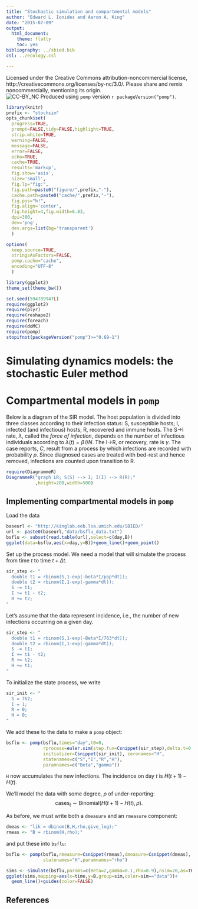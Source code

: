 ```yaml
---
title: "Stochastic simulation and compartmental models"
author: "Edward L. Ionides and Aaron A. King"
date: "2015-07-09"
output:
  html_document:
    theme: flatly
    toc: yes
bibliography: ../sbied.bib
csl: ../ecology.csl

---
```


\newcommand\prob[1]{\mathbb{P}\left[{#1}\right]}
\newcommand\expect[1]{\mathbb{E}\left[{#1}\right]}
\newcommand\var[1]{\mathrm{Var}\left[{#1}\right]}
\newcommand\dist[2]{\mathrm{#1}\left(#2\right)}
\newcommand\dlta[1]{{\Delta}{#1}}

Licensed under the Creative Commons attribution-noncommercial license, http://creativecommons.org/licenses/by-nc/3.0/.
Please share and remix noncommercially, mentioning its origin.  
![CC-BY_NC](http://kinglab.eeb.lsa.umich.edu/graphics/cc-by-nc.png)
Produced using `pomp` version `r packageVersion("pomp")`.

```r
library(knitr)
prefix <- "stochsim"
opts_chunk$set(
  progress=TRUE,
  prompt=FALSE,tidy=FALSE,highlight=TRUE,
  strip.white=TRUE,
  warning=FALSE,
  message=FALSE,
  error=FALSE,
  echo=TRUE,
  cache=TRUE,
  results='markup',
  fig.show='asis',
  size='small',
  fig.lp="fig:",
  fig.path=paste0("figure/",prefix,"-"),
  cache.path=paste0("cache/",prefix,"-"),
  fig.pos="h!",
  fig.align='center',
  fig.height=4,fig.width=6.83,
  dpi=300,
  dev='png',
  dev.args=list(bg='transparent')
  )
```
```r
options(
  keep.source=TRUE,
  stringsAsFactors=FALSE,
  pomp.cache="cache",
  encoding="UTF-8"
  )

library(ggplot2)
theme_set(theme_bw())
```

```r
set.seed(594709947L)
require(ggplot2)
require(plyr)
require(reshape2)
require(foreach)
require(doMC)
require(pomp)
stopifnot(packageVersion("pomp")>="0.69-1")
```

# Simulating dynamics models: the stochastic Euler method


# Compartmental models in `pomp`

Below is a diagram of the SIR model.
The host population is divided into three classes according to their infection status: 
S, susceptible hosts; 
I, infected (and infectious) hosts; 
R, recovered and immune hosts. 
The S$\to$I rate, $\lambda$, called the *force of infection*, depends on the number of infectious individuals according to $\lambda(t)={\beta\,I}/{N}$.
The I$\to$R, or recovery, rate is $\gamma$.
The case reports, $C$, result from a process by which infections are recorded with probability $\rho$. 
Since diagnosed cases are treated with bed-rest and hence removed, infections are counted upon transition to R. 

```r
require(DiagrammeR)
DiagrammeR("graph LR; S(S) --> I; I(I) --> R(R);"
           ,height=200,width=500)
```

## Implementing compartmental models in `pomp`

Load the data
```r
baseurl <- "http://kinglab.eeb.lsa.umich.edu/SBIED/"
url <- paste0(baseurl,"data/bsflu_data.txt")
bsflu <- subset(read.table(url),select=c(day,B))
ggplot(data=bsflu,aes(x=day,y=B))+geom_line()+geom_point()
```

Set up the process model.
We need a model that will simulate the process from time $t$ to time $t+\dlta{t}$.
```r
sir_step <- "
  double t1 = rbinom(S,1-exp(-beta*I/pop*dt));
  double t2 = rbinom(I,1-exp(-gamma*dt));
  S -= t1;
  I += t1 - t2;
  R += t2;
"
```

Let's assume that the data represent incidence, i.e., the number of new infections occurring on a given day.
```r
sir_step <- "
  double t1 = rbinom(S,1-exp(-Beta*I/763*dt));
  double t2 = rbinom(I,1-exp(-gamma*dt));
  S -= t1;
  I += t1 - t2;
  R += t2;
  H += t1;
"
```

To initialize the state process, we write
```r
sir_init <- "
  S = 762;
  I = 1;
  R = 0;
  H = 0;
"
```

We add these to the data to make a `pomp` object:
```r
bsflu <- pomp(bsflu,times="day",t0=0,
              rprocess=euler.sim(step.fun=Csnippet(sir_step),delta.t=0.1),
              initializer=Csnippet(sir_init), zeronames="H",
              statenames=c("S","I","R","H"),
              paramnames=c("Beta","gamma"))
```

`H` now accumulates the new infections.
The incidence on day $t$ is $H(t+1)-H(t)$.

We'll model the data with some degree, $\rho$ of under-reporting:
$$\text{cases}_t \sim \dist{Binomial}{H(t+1)-H(t),\rho}.$$

As before, we must write both a `dmeasure` and an `rmeasure` component:
```r
dmeas <- "lik = dbinom(B,H,rho,give_log);"
rmeas <- "B = rbinom(H,rho);"
```
and put these into `bsflu`:
```r
bsflu <- pomp(bsflu,rmeasure=Csnippet(rmeas),dmeasure=Csnippet(dmeas),
              statenames="H",paramnames="rho")
```

```r
sims <- simulate(bsflu,params=c(Beta=2,gamma=0.1,rho=0.9),nsim=20,as=TRUE,include=TRUE)
ggplot(sims,mapping=aes(x=time,y=B,group=sim,color=sim=="data"))+
  geom_line()+guides(color=FALSE)
```


## References
